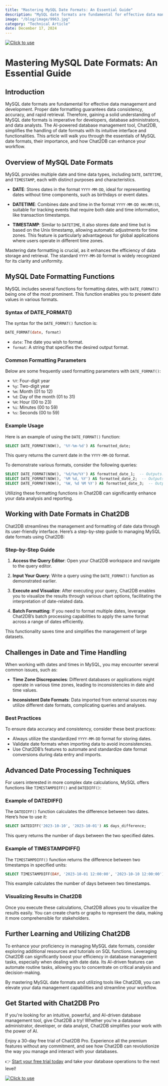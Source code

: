 ```yaml
---
title: "Mastering MySQL Date Formats: An Essential Guide"
description: "MySQL date formats are fundamental for effective data management and development. Proper date formatting guarantees data consistency, accuracy, and rapid retrieval."
image: "/blog/image/9963.jpg"
category: "Technical Article"
date: December 17, 2024
---
```

[![Click to use](/image/blog/bg/chat2db1.png)](https://app.chat2db.ai/)
# Mastering MySQL Date Formats: An Essential Guide


<Authors date="December 17, 2024">
  <Author name="Jing" link="https://chat2db.ai" />
</Authors>

## Introduction

MySQL date formats are fundamental for effective data management and development. Proper date formatting guarantees data consistency, accuracy, and rapid retrieval. Therefore, gaining a solid understanding of MySQL date formats is imperative for developers, database administrators, and data analysts. The AI-powered database management tool, Chat2DB, simplifies the handling of date formats with its intuitive interface and functionalities. This article will walk you through the essentials of MySQL date formats, their importance, and how Chat2DB can enhance your workflow.

## Overview of MySQL Date Formats

MySQL provides multiple date and time data types, including `DATE`, `DATETIME`, and `TIMESTAMP`, each with distinct purposes and characteristics.

- **DATE**: Stores dates in the format `YYYY-MM-DD`, ideal for representing dates without time components, such as birthdays or event dates.

- **DATETIME**: Combines date and time in the format `YYYY-MM-DD HH:MM:SS`, suitable for tracking events that require both date and time information, like transaction timestamps.

- **TIMESTAMP**: Similar to `DATETIME`, it also stores date and time but is based on the Unix timestamp, allowing automatic adjustments for time zones. This feature is particularly advantageous for global applications where users operate in different time zones.

Mastering date formatting is crucial, as it enhances the efficiency of data storage and retrieval. The standard `YYYY-MM-DD` format is widely recognized for its clarity and uniformity.

## MySQL Date Formatting Functions

MySQL includes several functions for formatting dates, with `DATE_FORMAT()` being one of the most prominent. This function enables you to present date values in various formats.

### Syntax of DATE_FORMAT()

The syntax for the `DATE_FORMAT()` function is:

```sql
DATE_FORMAT(date, format)
```

- `date`: The date you wish to format.
- `format`: A string that specifies the desired output format.

### Common Formatting Parameters

Below are some frequently used formatting parameters with `DATE_FORMAT()`:

- `%Y`: Four-digit year
- `%y`: Two-digit year
- `%m`: Month (01 to 12)
- `%d`: Day of the month (01 to 31)
- `%H`: Hour (00 to 23)
- `%i`: Minutes (00 to 59)
- `%s`: Seconds (00 to 59)

### Example Usage

Here is an example of using the `DATE_FORMAT()` function:

```sql
SELECT DATE_FORMAT(NOW(), '%Y-%m-%d') AS formatted_date;
```

This query returns the current date in the `YYYY-MM-DD` format.

To demonstrate various formats, consider the following queries:

```sql
SELECT DATE_FORMAT(NOW(), '%d/%m/%Y') AS formatted_date_1;  -- Outputs: DD/MM/YYYY
SELECT DATE_FORMAT(NOW(), '%M %d, %Y') AS formatted_date_2;  -- Outputs: Month DD, YYYY
SELECT DATE_FORMAT(NOW(), '%W, %d %M %Y') AS formatted_date_3;  -- Outputs: Weekday, DD Month YYYY
```

Utilizing these formatting functions in Chat2DB can significantly enhance your data analysis and reporting.

## Working with Date Formats in Chat2DB

Chat2DB streamlines the management and formatting of date data through its user-friendly interface. Here’s a step-by-step guide to managing MySQL date formats using Chat2DB:

### Step-by-Step Guide

1. **Access the Query Editor**: Open your Chat2DB workspace and navigate to the query editor.
   
2. **Input Your Query**: Write a query using the `DATE_FORMAT()` function as demonstrated earlier.

3. **Execute and Visualize**: After executing your query, Chat2DB enables you to visualize the results through various chart options, facilitating the interpretation of date-related data.

4. **Batch Formatting**: If you need to format multiple dates, leverage Chat2DB’s batch processing capabilities to apply the same format across a range of dates efficiently.

This functionality saves time and simplifies the management of large datasets.

## Challenges in Date and Time Handling

When working with dates and times in MySQL, you may encounter several common issues, such as:

- **Time Zone Discrepancies**: Different databases or applications might operate in various time zones, leading to inconsistencies in date and time values.

- **Inconsistent Date Formats**: Data imported from external sources may utilize different date formats, complicating queries and analyses.

### Best Practices

To ensure data accuracy and consistency, consider these best practices:

- Always utilize the standardized `YYYY-MM-DD` format for storing dates.
- Validate date formats when importing data to avoid inconsistencies.
- Use Chat2DB’s features to automate and standardize date format conversions during data entry and imports.

## Advanced Date Processing Techniques

For users interested in more complex date calculations, MySQL offers functions like `TIMESTAMPDIFF()` and `DATEDIFF()`:

### Example of DATEDIFF()

The `DATEDIFF()` function calculates the difference between two dates. Here’s how to use it:

```sql
SELECT DATEDIFF('2023-10-10', '2023-10-01') AS days_difference;
```

This query returns the number of days between the two specified dates.

### Example of TIMESTAMPDIFF()

The `TIMESTAMPDIFF()` function returns the difference between two timestamps in specified units:

```sql
SELECT TIMESTAMPDIFF(DAY, '2023-10-01 12:00:00', '2023-10-10 12:00:00') AS days_difference;
```

This example calculates the number of days between two timestamps.

### Visualizing Results in Chat2DB

Once you execute these calculations, Chat2DB allows you to visualize the results easily. You can create charts or graphs to represent the data, making it more comprehensible for stakeholders.

## Further Learning and Utilizing Chat2DB

To enhance your proficiency in managing MySQL date formats, consider exploring additional resources and tutorials on SQL functions. Leveraging Chat2DB can significantly boost your efficiency in database management tasks, especially when dealing with date data. Its AI-driven features can automate routine tasks, allowing you to concentrate on critical analysis and decision-making.

By mastering MySQL date formats and utilizing tools like Chat2DB, you can elevate your data management capabilities and streamline your workflow.

## Get Started with Chat2DB Pro

If you're looking for an intuitive, powerful, and AI-driven database management tool, give Chat2DB a try! Whether you're a database administrator, developer, or data analyst, Chat2DB simplifies your work with the power of AI.

Enjoy a 30-day free trial of Chat2DB Pro. Experience all the premium features without any commitment, and see how Chat2DB can revolutionize the way you manage and interact with your databases.

👉 [Start your free trial today](https://app.chat2db.ai/) and take your database operations to the next level!

[![Click to use](/image/blog/bg/chat2db.jpg)](https://app.chat2db.ai/)